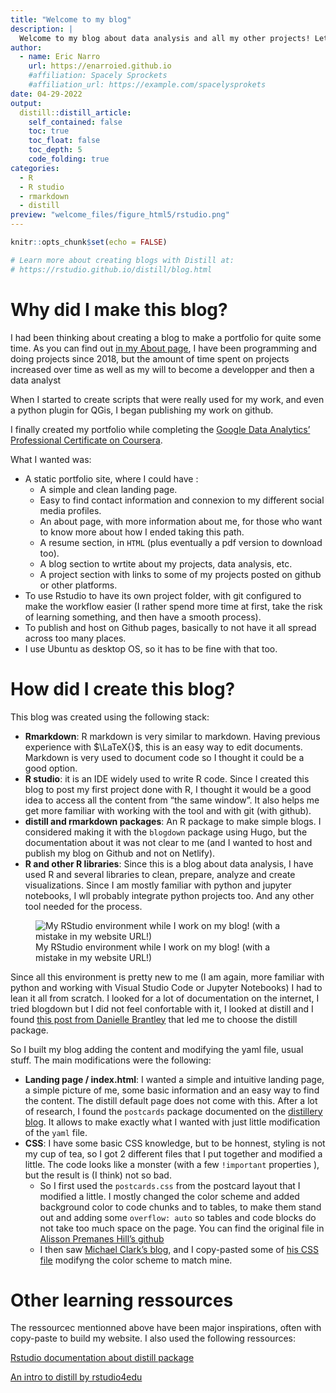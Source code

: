 ```yaml
---
title: "Welcome to my blog"
description: |
  Welcome to my blog about data analysis and all my other projects! Let me tell you why I created it and how I made it!
author:
  - name: Eric Narro
    url: https://enarroied.github.io
    #affiliation: Spacely Sprockets
    #affiliation_url: https://example.com/spacelysprokets
date: 04-29-2022
output:
  distill::distill_article:
    self_contained: false
    toc: true
    toc_float: false
    toc_depth: 5
    code_folding: true
categories:
  - R
  - R studio
  - rmarkdown
  - distill
preview: "welcome_files/figure_html5/rstudio.png"
---
```


```r
knitr::opts_chunk$set(echo = FALSE)

# Learn more about creating blogs with Distill at:
# https://rstudio.github.io/distill/blog.html

```


# Why did I make this blog?

I had been thinking about creating a blog to make a portfolio for quite some time. As you can find out [in my About page](../../about.html), I have been programming and doing projects since 2018, but the amount of time spent on projects increased over time as well as my will to become a developper and then a data analyst

When I started to create scripts that were really used for my work, and even a python plugin for QGis, I began publishing my work on github. 

I finally created my portfolio while completing the [Google Data Analytics' Professional Certificate on Coursera](https://coursera.org/share/451c19d4d66ef966778e8812398fd699). 

What I wanted was:

* A static portfolio site, where I could have :
    + A simple and clean landing page.
    + Easy to find contact information and connexion to my different social media profiles.
    + An about page, with more information about me, for those who want to know more about how I ended taking this path.
    + A resume section, in `HTML` (plus eventually a pdf version to download too).
    + A blog section to wrtite about my projects, data analysis, etc.
    + A project section with links to some of my projects posted on github or other platforms.
* To use Rstudio to have its own project folder, with git configured to make the workflow easier (I rather spend more time at first, take the risk of learning something, and then have a smooth process).
* To publish and host on Github pages, basically to not have it all spread across too many places.
* I use Ubuntu as desktop OS, so it has to be fine with that too.


# How did I create this blog?

This blog was created using the following stack:

* **Rmarkdown**: R markdown is very similar to markdown. Having previous experience with $\LaTeX{}$, this is an easy way to edit documents. Markdown is very used to document code so I thought it could be a good option.
* **R studio**: it is an IDE widely used to write R code. Since I created this blog to post my first project done with R, I thought it would be a good idea to access all the content from "the same window". It also helps me get more familiar with working with the tool and with git (with github).
* **distill and rmarkdown packages**: An R package to make simple blogs. I considered making it with the `blogdown` package using Hugo, but the documentation about it was not clear to me (and I wanted to host and publish my blog on Github and not on Netlify). 
* **R and other R libraries**: Since this is a blog about data analysis, I have used R and several libraries to clean, prepare, analyze and create visualizations. Since I am mostly familiar with python and jupyter notebooks, I wll probably integrate python projects too. And any other tool needed for the process.

![My RStudio environment while I work on my blog! (with a mistake in my website URL!)](welcome_files/figure_html5/rstudio.png)

Since all this environment is pretty new to me (I am again, more familiar with python and working with Visual Studio Code or Jupyter Notebooks) I had to lean it all from scratch. I looked for a lot of documentation on the internet, I tried blogdown but I did not feel confortable with it, I looked at distill and I found [this post from Danielle Brantley](https://datascidani.com/posts/2020-12-14-same-content-new-look/) that led me to choose the distill package.

So I built my blog adding the content and modifying the yaml file, usual stuff. The main modifications were the following:

* **Landing page / index.html**: I wanted a simple and intuitive landing page, a simple picture of me, some basic information and an easy way to find the content. The distill default page does not come with this. After a lot of research, I found the `postcards` package documented on the [distillery blog](https://distillery.rbind.io/posts/2021-03-16-postcards-distill/). It allows to make exactly what I wanted with just little modification of the `yaml` file.
* **CSS**: I have some basic CSS knowledge, but to be honnest, styling is not my cup of tea, so I got 2 different files that I put together and modified a little. The code looks like a monster (with a few `!important` properties ), but the result is (I think) not so bad. 
    + So I first used the `postcards.css` from the postcard layout that I modified a little. I mostly changed the color scheme and added background color to code chunks and to tables, to make them stand out and adding some `overflow: auto` so tables and code blocks do not take too much space on the page. You can find the original file in [Alisson Premanes Hill's github](https://github.com/apreshill/mfeo/blob/master/postcards.css)
    + I then saw [Michael Clark's blog](https://m-clark.github.io/), and I copy-pasted some of [his CSS file](https://github.com/m-clark/m-clark.github.io/blob/master/styles.css) modifyng the color scheme to match mine.


# Other learning ressources

The ressourcec mentionned above have been major inspirations, often with copy-paste to build my website. I also used the following ressources:

[Rstudio documentation about distill package](https://rstudio.github.io/distill/)

[An intro to distill by rstudio4edu](https://rstudio4edu.github.io/rstudio4edu-book/intro-distill.html)

